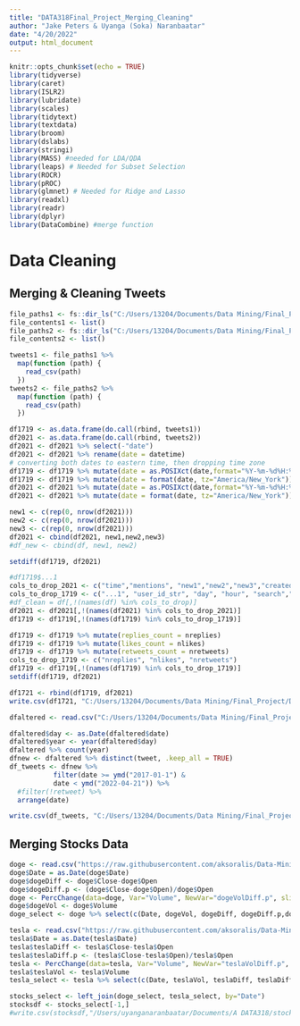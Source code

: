 ```yaml
---
title: "DATA318Final_Project_Merging_Cleaning"
author: "Jake Peters & Uyanga (Soka) Naranbaatar"
date: "4/20/2022"
output: html_document
---
```


```r
knitr::opts_chunk$set(echo = TRUE)
library(tidyverse)
library(caret)
library(ISLR2)
library(lubridate)
library(scales)
library(tidytext)
library(textdata)
library(broom)
library(dslabs)
library(stringi)
library(MASS) #needed for LDA/QDA
library(leaps) # Needed for Subset Selection
library(ROCR)
library(pROC)
library(glmnet) # Needed for Ridge and Lasso
library(readxl)
library(readr)
library(dplyr)
library(DataCombine) #merge function
```


# Data Cleaning

## Merging & Cleaning Tweets

```r
file_paths1 <- fs::dir_ls("C:/Users/13204/Documents/Data Mining/Final_Project/DATA318 Final Project/MuskTweets17-20")
file_contents1 <- list()
file_paths2 <- fs::dir_ls("C:/Users/13204/Documents/Data Mining/Final_Project/DATA318 Final Project/MuskTweets21-22")
file_contents2 <- list()
```

```r
tweets1 <- file_paths1 %>% 
  map(function (path) {
    read_csv(path)
  })
tweets2 <- file_paths2 %>% 
  map(function (path) {
    read_csv(path)
  })
```

```r
df1719 <- as.data.frame(do.call(rbind, tweets1))
df2021 <- as.data.frame(do.call(rbind, tweets2))
df2021 <- df2021 %>% select(-"date")
df2021 <- df2021 %>% rename(date = datetime)
# converting both dates to eastern time, then dropping time zone
df1719 <- df1719 %>% mutate(date = as.POSIXct(date,format="%Y-%m-%d%H:%M:%S", tz = "GMT"))
df1719 <- df1719 %>% mutate(date = format(date, tz="America/New_York"))
df2021 <- df2021 %>% mutate(date = as.POSIXct(date,format="%Y-%m-%d%H:%M:%S", tz = "Asia/Dubai"))
df2021 <- df2021 %>% mutate(date = format(date, tz="America/New_York"))

new1 <- c(rep(0, nrow(df2021)))
new2 <- c(rep(0, nrow(df2021)))
new3 <- c(rep(0, nrow(df2021)))
df2021 <- cbind(df2021, new1,new2,new3)
#df_new <- cbind(df, new1, new2)

setdiff(df1719, df2021)
```

```r
#df1719$...1
cols_to_drop_2021 <- c("time","mentions", "new1","new2","new3","created_at", "timezone")
cols_to_drop_1719 <- c("...1", "user_id_str", "day", "hour", "search","created_at", "timezone")
#df_clean = df[,!(names(df) %in% cols_to_drop)]
df2021 <- df2021[,!(names(df2021) %in% cols_to_drop_2021)]
df1719 <- df1719[,!(names(df1719) %in% cols_to_drop_1719)]
```

```r
df1719 <- df1719 %>% mutate(replies_count = nreplies)
df1719 <- df1719 %>% mutate(likes_count = nlikes)
df1719 <- df1719 %>% mutate(retweets_count = nretweets)
cols_to_drop_1719 <- c("nreplies", "nlikes", "nretweets")
df1719 <- df1719[,!(names(df1719) %in% cols_to_drop_1719)]
setdiff(df1719, df2021)
```

```r
df1721 <- rbind(df1719, df2021)
write.csv(df1721, "C:/Users/13204/Documents/Data Mining/Final_Project/DATA318 Final Project/tweets_EST.csv", row.names = FALSE)
```

```r
dfaltered <- read.csv("C:/Users/13204/Documents/Data Mining/Final_Project/DATA318 Final Project/df_altered.csv")
```

```r
dfaltered$day <- as.Date(dfaltered$date)
dfaltered$year <- year(dfaltered$day)
dfaltered %>% count(year)
dfnew <- dfaltered %>% distinct(tweet, .keep_all = TRUE)
df_tweets <- dfnew %>% 
           filter(date >= ymd("2017-01-1") & 
           date < ymd("2022-04-21")) %>%
  #filter(!retweet) %>%
  arrange(date)
```

```r
write.csv(df_tweets, "C:/Users/13204/Documents/Data Mining/Final_Project/DATA318 Final Project/df_tweets.csv", row.names = FALSE)
```


## Merging Stocks Data

```r
doge <- read.csv("https://raw.githubusercontent.com/aksoralis/Data-Mining/main/DOGE-USD-17-21.csv")
doge$Date = as.Date(doge$Date)
doge$dogeDiff <- doge$Close-doge$Open
doge$dogeDiff.p <- (doge$Close-doge$Open)/doge$Open
doge <- PercChange(data=doge, Var="Volume", NewVar="dogeVolDiff.p", slideBy=-1, type="proportion")
doge$dogeVol <- doge$Volume
doge_select <- doge %>% select(c(Date, dogeVol, dogeDiff, dogeDiff.p,dogeVolDiff.p))
```

```r
tesla <- read.csv("https://raw.githubusercontent.com/aksoralis/Data-Mining/main/TSLA-17-21.csv")
tesla$Date = as.Date(tesla$Date)
tesla$teslaDiff <- tesla$Close-tesla$Open
tesla$teslaDiff.p <- (tesla$Close-tesla$Open)/tesla$Open
tesla <- PercChange(data=tesla, Var="Volume", NewVar="teslaVolDiff.p", slideBy=-1, type="proportion")
tesla$teslaVol <- tesla$Volume
tesla_select <- tesla %>% select(c(Date, teslaVol, teslaDiff, teslaDiff.p,teslaVolDiff.p))
```

```r
stocks_select <- left_join(doge_select, tesla_select, by="Date")
stocksdf <- stocks_select[-1,]
#write.csv(stocksdf,"/Users/uyanganaranbaatar/Documents/A DATA318/stocksdf", row.names = FALSE)
```
